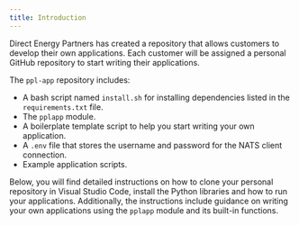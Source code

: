 ```yaml
---
title: Introduction
---
```


Direct Energy Partners has created a repository that allows customers to develop their own applications. 
Each customer will be assigned a personal GitHub repository to start writing their applications.

 The `ppl-app` repository includes:

- A bash script named `install.sh` for installing dependencies listed in the `requirements.txt` file.
- The `pplapp` module.
- A boilerplate template script to help you start writing your own application.
- A `.env` file that stores the username and password for the NATS client connection.
- Example application scripts.

Below, you will find detailed instructions on how to clone your personal repository in Visual Studio Code, 
install the Python libraries and how to run your applications. Additionally, the instructions include guidance 
on writing your own applications using the `pplapp` module and its built-in functions.